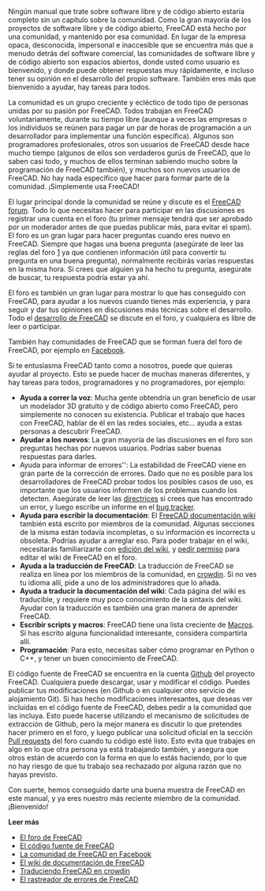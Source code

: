 <languages/>

{{Docnav/es
|[[Manual:Creating interface tools/es|Creación de herramientas interfaz]]
| 
|[[Manual:Introduction/es|Inicio Manual]]
|IconC = Crystal Clear manual.png
}}

{{Manual:TOC}}

<div class="mw-translate-fuzzy">
Ningún manual que trate sobre software libre y de código abierto estaría completo sin un capítulo sobre la comunidad. Como la gran mayoría de los proyectos de software libre y de código abierto, FreeCAD está hecho por una comunidad, y mantenido por esa comunidad. En lugar de la empresa opaca, desconocida, impersonal e inaccesible que se encuentra más que a menudo detrás del software comercial, las comunidades de software libre y de código abierto son espacios abiertos, donde usted como usuario es bienvenido, y donde puede obtener respuestas muy rápidamente, e incluso tener su opinión en el desarrollo del propio software. También eres más que bienvenido a ayudar, hay tareas para todos.
</div>

La comunidad es un grupo creciente y ecléctico de todo tipo de personas unidas por su pasión por FreeCAD. Todos trabajan en FreeCAD voluntariamente, durante su tiempo libre (aunque a veces las empresas o los individuos se reúnen para pagar un par de horas de programación a un desarrollador para implementar una función específica). Algunos son programadores profesionales, otros son usuarios de FreeCAD desde hace mucho tiempo (algunos de ellos son verdaderos gurús de FreeCAD, que lo saben casi todo, y muchos de ellos terminan sabiendo mucho sobre la programación de FreeCAD también), y muchos son nuevos usuarios de FreeCAD. No hay nada específico que hacer para formar parte de la comunidad. ¡Simplemente usa FreeCAD!

<div class="mw-translate-fuzzy">
El lugar principal donde la comunidad se reúne y discute es el [http://forum.freecadweb.org FreeCAD forum]. Todo lo que necesitas hacer para participar en las discusiones es registrar una cuenta en el foro (tu primer mensaje tendrá que ser aprobado por un moderador antes de que puedas publicar más, para evitar el spam). El foro es un gran lugar para hacer preguntas cuando eres nuevo en FreeCAD. Siempre que hagas una buena pregunta (asegúrate de leer las reglas del foro [http://forum.freecadweb.org/viewtopic.php?f=3&t=2264] ya que contienen información útil para convertir tu pregunta en una buena pregunta), normalmente recibirás varias respuestas en la misma hora. Si crees que alguien ya ha hecho tu pregunta, asegúrate de buscar, tu respuesta podría estar ya ahí.
</div>

<div class="mw-translate-fuzzy">
El foro es también un gran lugar para mostrar lo que has conseguido con FreeCAD, para ayudar a los nuevos cuando tienes más experiencia, y para seguir y dar tus opiniones en discusiones más técnicas sobre el desarrollo. Todo el [http://forum.freecadweb.org/viewforum.php?f=6 desarrollo de FreeCAD] se discute en el foro, y cualquiera es libre de leer o participar.
</div>

También hay comunidades de FreeCAD que se forman fuera del foro de FreeCAD, por ejemplo en [https://www.facebook.com/FreeCAD Facebook].

Si te entusiasma FreeCAD tanto como a nosotros, puede que quieras ayudar al proyecto. Esto se puede hacer de muchas maneras diferentes, y hay tareas para todos, programadores y no programadores, por ejemplo:

<div class="mw-translate-fuzzy">
* '''Ayuda a correr la voz''': Mucha gente obtendría un gran beneficio de usar un modelador 3D gratuito y de código abierto como FreeCAD, pero simplemente no conocen su existencia. Publicar el trabajo que haces con FreeCAD, hablar de él en las redes sociales, etc... ayuda a estas personas a descubrir FreeCAD.
* '''Ayudar a los nuevos''': La gran mayoría de las discusiones en el foro son preguntas hechas por nuevos usuarios. Podrías saber buenas respuestas para darles.
* Ayuda para informar de errores'': La estabilidad de FreeCAD viene en gran parte de la corrección de errores. Dado que no es posible para los desarrolladores de FreeCAD probar todos los posibles casos de uso, es importante que los usuarios informen de los problemas cuando los detecten. Asegúrate de leer las [http://forum.freecadweb.org/viewtopic.php?f=3&t=5236 directrices] si crees que has encontrado un error, y luego escribe un informe en el [http://www.freecadweb.org/tracker bug tracker].
* '''Ayuda para escribir la documentación''': El [http://www.freecadweb.org/wiki FreeCAD documentación wiki] también está escrito por miembros de la comunidad. Algunas secciones de la misma están todavía incompletas, o su información es incorrecta u obsoleta. Podrías ayudar a arreglar eso. Para poder trabajar en el wiki, necesitarás familiarizarte con [https://www.mediawiki.org/wiki/Help:Editing_pages edición del wiki], y [http://forum.freecadweb.org/viewforum.php?f=21 pedir permiso] para editar el wiki de FreeCAD en el foro.
* '''Ayuda a la traducción de FreeCAD''': La traducción de FreeCAD se realiza en línea por los miembros de la comunidad, en [https://crowdin.com/project/freecad crowdin]. Si no ves tu idioma allí, pide a uno de los administradores que lo añada.
* '''Ayuda a traducir la documentación del wiki''': Cada página del wiki es traducible, y requiere muy poco conocimiento de la sintaxis del wiki. Ayudar con la traducción es también una gran manera de aprender FreeCAD.
* '''Escribir scripts y macros''': FreeCAD tiene una lista creciente de [[Macros_recipes/es|Macros]]. Si has escrito alguna funcionalidad interesante, considera compartirla allí.
* '''Programación''': Para esto, necesitas saber cómo programar en Python o C++, y tener un buen conocimiento de FreeCAD.
</div>

<div class="mw-translate-fuzzy">
El código fuente de FreeCAD se encuentra en la cuenta [https://github.com/FreeCAD/FreeCAD Github] del proyecto FreeCAD. Cualquiera puede descargar, usar y modificar el código. Puedes publicar tus modificaciones (en Github o en cualquier otro servicio de alojamiento Git). Si has hecho modificaciones interesantes, que deseas ver incluidas en el código fuente de FreeCAD, debes pedir a la comunidad que las incluya. Esto puede hacerse utilizando el mecanismo de solicitudes de extracción de Github, pero la mejor manera es discutir lo que pretendes hacer primero en el foro, y luego publicar una solicitud oficial en la sección [http://forum.freecadweb.org/viewforum.php?f=17 Pull requests] del foro cuando tu código esté listo. Esto evita que trabajes en algo en lo que otra persona ya está trabajando también, y asegura que otros están de acuerdo con la forma en que lo estás haciendo, por lo que no hay riesgo de que tu trabajo sea rechazado por alguna razón que no hayas previsto.
</div>

Con suerte, hemos conseguido darte una buena muestra de FreeCAD en este manual, y ya eres nuestro más reciente miembro de la comunidad. ¡Bienvenido!

'''Leer más'''

<div class="mw-translate-fuzzy">
* [http://forum.freecadweb.org El foro de FreeCAD]
* [https://github.com/FreeCAD/FreeCAD El código fuente de FreeCAD]
* [https://www.facebook.com/FreeCAD La comunidad de FreeCAD en Facebook]
* [http://www.freecadweb.org/wiki El wiki de documentación de FreeCAD]
* [https://crowdin.com/project/freecad Traduciendo FreeCAD en crowdin]
* [http://www.freecadweb.org/tracker El rastreador de errores de FreeCAD]
</div>


{{Docnav/es
|[[Manual:Creating interface tools/es|Creación de herramientas interfaz]]
| 
|[[Manual:Introduction/es|Inicio Manual]]
|IconC = Crystal Clear manual.png
}}